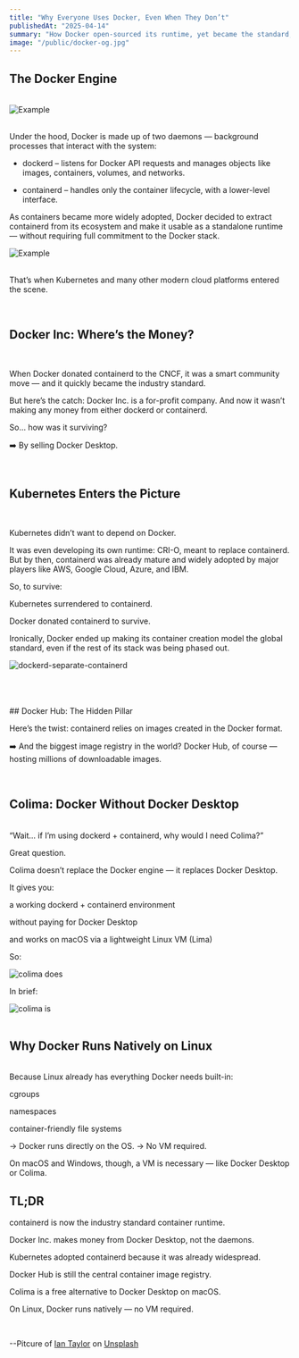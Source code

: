 ```yaml
---
title: "Why Everyone Uses Docker, Even When They Don’t"
publishedAt: "2025-04-14"
summary: "How Docker open-sourced its runtime, yet became the standard, and found survival through developer tools"
image: "/public/docker-og.jpg"
---
```


## The Docker Engine

<br />
<Image src="/docker-engine.png" width={400} height={350} alt="Example" />
<br />
<br />

Under the hood, Docker is made up of two daemons — background processes that interact
with the system:

- dockerd – listens for Docker API requests and manages objects like images, containers, volumes, and networks.

- containerd – handles only the container lifecycle, with a lower-level interface.

As containers became more widely adopted, Docker decided to extract containerd from its ecosystem and make it usable as a standalone runtime — without requiring full commitment to the Docker stack.

<Image src="/dockerd-containerd.png" width={400} height={350} alt="Example" />
<br />
<br />

That’s when Kubernetes and many other modern cloud platforms entered the scene.

<br />

## Docker Inc: Where’s the Money?

<br />

When Docker donated containerd to the CNCF, it was a smart community move — and it quickly became the industry standard.

But here’s the catch:
Docker Inc. is a for-profit company.
And now it wasn’t making any money from either dockerd or containerd.

So… how was it surviving?

➡️ By selling Docker Desktop.

<br />

## Kubernetes Enters the Picture

<br />

Kubernetes didn’t want to depend on Docker.

It was even developing its own runtime: CRI-O, meant to replace containerd.
But by then, containerd was already mature and widely adopted by major players like AWS, Google Cloud, Azure, and IBM.

So, to survive:

Kubernetes surrendered to containerd.

Docker donated containerd to survive.

Ironically, Docker ended up making its container creation model the global standard, even if the rest of its stack was being phased out.

<Image
  src="/dockerd-separate.containerd.png"
  width={400}
  height={350}
  alt="dockerd-separate-containerd"
/>

<br />
<br />
<br />
## Docker Hub: The Hidden Pillar

<br />

Here’s the twist:
containerd relies on images created in the Docker format.

➡️ And the biggest image registry in the world?
Docker Hub, of course — hosting millions of downloadable images.

<br />

## Colima: Docker Without Docker Desktop

<br />
“Wait… if I’m using dockerd + containerd, why would I need Colima?”

Great question.

Colima doesn’t replace the Docker engine — it replaces Docker Desktop.

It gives you:

a working dockerd + containerd environment

without paying for Docker Desktop

and works on macOS via a lightweight Linux VM (Lima)

So:

<Image src="/colima-does.png" width={600} height={200} alt="colima does" />

<br />

In brief:

<Image src="/colima-is.png" width={600} height={350} alt="colima is" />
<br />
<br />

## Why Docker Runs Natively on Linux

<br />
Because Linux already has everything Docker needs built-in:

cgroups

namespaces

container-friendly file systems

→ Docker runs directly on the OS.
→ No VM required.

On macOS and Windows, though, a VM is necessary — like Docker Desktop or Colima.

## TL;DR

containerd is now the industry standard container runtime.

Docker Inc. makes money from Docker Desktop, not the daemons.

Kubernetes adopted containerd because it was already widespread.

Docker Hub is still the central container image registry.

Colima is a free alternative to Docker Desktop on macOS.

On Linux, Docker runs natively — no VM required.

<br />

--Pitcure of <a href="https://unsplash.com/it/@carrier_lost?utm_content=creditCopyText&utm_medium=referral&utm_source=unsplash">Ian Taylor</a> on <a href="https://unsplash.com/it/foto/nave-da-carico-blu-e-rossa-in-mare-durante-il-giorno-jOqJbvo1P9g?utm_content=creditCopyText&utm_medium=referral&utm_source=unsplash">Unsplash</a>
